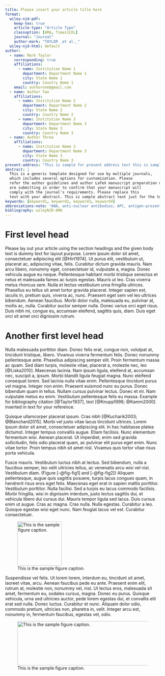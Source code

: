 ```yaml
---
title: Please insert your article title here
format:
  wiley-njd-pdf:
    keep-tex: true
    article-type: "Article Type"
    classoption: [AMA, Times1COL]
    journal: "Journal"
    author-mark: "TAYLOR _et al._"
  wiley-njd-html: default
author:
  - name: Mark Taylor
    corresponding: true
    affiliations:
      - name: Institution Name 1
        department: Department Name 1
        city: State Name 1
        country: Country Name 1
    email: authorone@gmail.com
  - name: Author Two
    affiliations:
      - name: Institution Name 2
        department: Department Name 2
        city: State Name 2
        country: Country Name 2
      - name: Institution Name 3
        department: Department Name 3
        city: State Name 3
        country: Country Name 3
  - name: Author Three
    affiliations:
      - name: Institution Name 3
        department: Department Name 3
        city: State Name 3
        country: Country Name 3
present-address: "This is sample for present address text this is sample for present address text."
abstract: |
  This is a generic template designed for use by multiple journals,
  which includes several options for customization. Please
  refer the author guidelines and author LaTeX manuscript preparation document for the journal to which you
  are submitting in order to confirm that your manuscript will
  comply with the journal’s requirements. Please replace this
  text with your abstract. This is sample abstract text just for the template display purpose.
keywords: [keyword1, keyword2, keyword3, keyword4]
abbreviations-note: "ANA, anti-nuclear antibodies; APC, antigen-presenting cells; IRF, interferon regulatory factor."
bibliography: wileyNJD-AMA
---
```


# First level head {#sec1}

Please lay out your article using the section headings and the given body text
is dummy text for layout purpose. Lorem ipsum dolor sit amet, consectetuer
adipiscing elit [@Hirt1974]. Ut purus elit, vestibulum ut, placerat ac,
adipiscing vitae, felis. Curabitur dictum gravida mauris. Nam arcu libero,
nonummy eget, consectetuer id, vulputate a, magna. Donec vehicula augue eu
neque. Pellentesque habitant morbi tristique senectus et netus et malesuada
fames ac turpis egestas. Mauris ut leo. Cras viverra metus rhoncus sem. Nulla et
lectus vestibulum urna fringilla ultrices. Phasellus eu tellus sit amet tortor
gravida placerat. Integer sapien est, iaculis in, pretium quis, viverra ac,
nunc. Praesent eget sem vel leo ultrices bibendum. Aenean faucibus. Morbi dolor
nulla, malesuada eu, pulvinar at, mollis ac, nulla. Curabitur auctor semper
nulla. Donec varius orci eget risus. Duis nibh mi, congue eu, accumsan eleifend,
sagittis quis, diam. Duis eget orci sit amet orci dignissim rutrum.

# Another first level head {#sec2}

Nulla malesuada porttitor diam. Donec felis erat, congue non, volutpat at,
tincidunt tristique, libero. Vivamus viverra fermentum felis. Donec nonummy
pellentesque ante. Phasellus adipiscing semper elit. Proin fermentum massa ac
quam. Sed diam turpis, molestie vitae, placerat a, molestie nec, leo
[@Liska2010]. Maecenas lacinia. Nam ipsum ligula, eleifend at, accumsan nec,
suscipit a, ipsum. Morbi blandit ligula feugiat magna. Nunc eleifend consequat
lorem. Sed lacinia nulla vitae enim. Pellentesque tincidunt purus vel magna.
Integer non enim. Praesent euismod nunc eu purus. Donec bibendum quam in tellus.
Nullam cursus pulvinar lectus. Donec et mi. Nam vulputate metus eu enim.
Vestibulum pellentesque felis eu massa. Example for bibliography citation
[@Taylor1937], text [@Knupp1999; @Kamm2000] inserted in text for your
reference.

Quisque ullamcorper placerat ipsum. Cras nibh [@Kucharik2003; @Blanchard2015].
Morbi vel justo vitae lacus tincidunt ultrices. Lorem ipsum dolor sit amet,
consectetuer adipiscing elit. In hac habitasse platea dictumst. Integer tempus
convallis augue. Etiam facilisis. Nunc elementum fermentum wisi. Aenean
placerat. Ut imperdiet, enim sed gravida sollicitudin, felis odio placerat quam,
ac pulvinar elit purus eget enim. Nunc vitae tortor. Proin tempus nibh sit amet
nisl. Vivamus quis tortor vitae risus porta vehicula.

Fusce mauris. Vestibulum luctus nibh at lectus. Sed bibendum, nulla a faucibus
semper, leo velit ultricies tellus, ac venenatis arcu wisi vel nisl. Vestibulum
diam. (Figure [-@fig-fig1] and [-@fig-fig2]) Aliquam pellentesque, augue quis
sagittis posuere, turpis lacus congues quam, in hendrerit risus eros eget felis.
Maecenas eget erat in sapien mattis porttitor. Vestibulum porttitor. Nulla
facilisi. Sed a turpis eu lacus commodo facilisis. Morbi fringilla, wisi in
dignissim interdum, justo lectus sagittis dui, et vehicula libero dui cursus
dui. Mauris tempor ligula sed lacus. Duis cursus enim ut augue. Cras ac magna.
Cras nulla. Nulla egestas. Curabitur a leo. Quisque egestas wisi eget nunc. Nam
feugiat lacus vel est. Curabitur consectetuer.

![This is the sample figure caption.](empty){#fig-fig1 fig-pos='t' height='9pc'}

Suspendisse vel felis. Ut lorem lorem, interdum eu, tincidunt sit amet, laoreet
vitae, arcu. Aenean faucibus pede eu ante. Praesent enim elit, rutrum at,
molestie non, nonummy vel, nisl. Ut lectus eros, malesuada sit amet, fermentum
eu, sodales cursus, magna. Donec eu purus. Quisque vehicula, urna sed ultricies
auctor, pede lorem egestas dui, et convallis elit erat sed nulla. Donec luctus.
Curabitur et nunc. Aliquam dolor odio, commodo pretium, ultricies non, pharetra
in, velit. Integer arcu est, nonummy in, fermentum faucibus, egestas vel, odio.

![This is the sample figure caption.](empty){#fig-fig2 fig-pos='t' width="342pt" height='9pc'}
